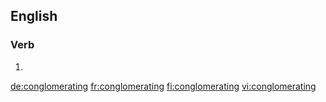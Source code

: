 ==English==

===Verb===
{{head|en|present participle}}

# {{present participle of|conglomerate|lang=en}}

[[de:conglomerating]]
[[fr:conglomerating]]
[[fi:conglomerating]]
[[vi:conglomerating]]